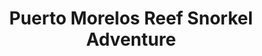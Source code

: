 ---
lang: "en"
title: "Puerto Morelos Reef Snorkel Adventure"
description: "Dive into a world of underwater beauty with the Puerto Morelos Reef Snorkel Adventure! Discover vibrant marine life at one of the world's largest barrier reefs, enjoy a beachside snack, and explore the charming town of Puerto Morelos. Embark on the Puerto Morelos Reef Snorkel Adventure, where crystal-clear waters reveal stunning marine life. Explore one of the world’s top barrier reefs, unwind with a beachside snack, and stroll through the charming Puerto Morelos town. Dive deep into this aquatic paradise, where every moment is filled with vibrant colors and unforgettable memories. Perfect for nature lovers, this experience combines relaxation and adventure, offering a unique glimpse into Mexico’s underwater wonders."
recommend: "449 recommended"
price: 70
duration: "4 hours"
image:
    src: "/assets/covers/landing-top-things/snorkel-in-puerto-morelos-reef-near-cancun.webp"
    alt: "Snorkel in Puerto Morelos Reef near Cancun"
url: "/tour/puerto-morelos-reef-snorkel-adventure/"
highlights:
-   title: "Snorkeling:"
    description: "Explore the second largest barrier reef with 1.2 hours of snorkeling. Spot turtles, tropical fish, and stingrays"
-   title: "Beachside Snack:"
    description: "Relish a tasty snack at a beachside restaurant"
-   title: "Free Time:"
    description: "Stroll through Puerto Morelos, visit traditional markets, and enjoy the local vibe"
includes: [
    "Round trip transportation",
    "snorkeling gear",
    "life jackets",
    "specialized guides",
    "passenger insurance",
]
notIncludes: [
    "Professional photographs",
    "souvenirs",
    "gratuities",
    "reef tax ($10 USD per person)",
]
---